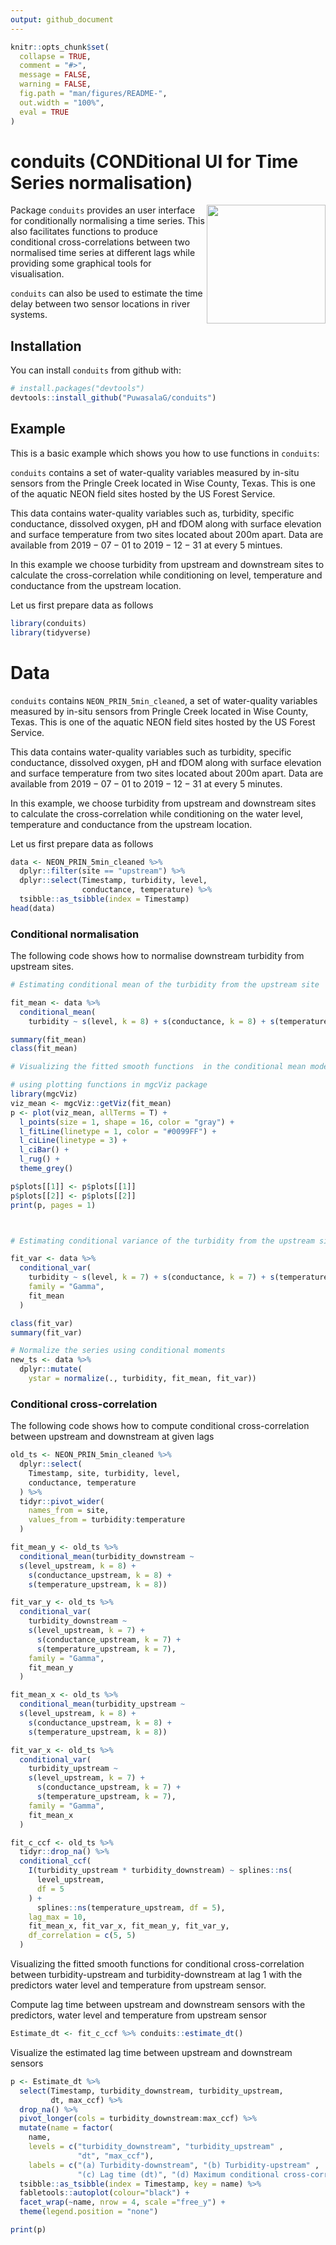 ```yaml
---
output: github_document
---
```


<!-- README.md is generated from README.Rmd. Please edit that file -->

```r
knitr::opts_chunk$set(
  collapse = TRUE,
  comment = "#>",
  message = FALSE,
  warning = FALSE,
  fig.path = "man/figures/README-",
  out.width = "100%",
  eval = TRUE
)
```


# conduits (CONDitional UI for Time Series normalisation)
 <img src="man/figures/logo.png" align="right" height="190"/>
<!-- badges: start -->
<!-- badges: end -->

Package `conduits` provides an user interface for conditionally normalising a time series. This also facilitates functions to produce conditional cross-correlations between two normalised time series at different lags while providing some graphical tools for visualisation. 

`conduits` can also be used to estimate the time delay between two sensor locations in river systems.  

## Installation

You can install `conduits` from github with:

``` r
# install.packages("devtools")
devtools::install_github("PuwasalaG/conduits")
```
## Example

This is a basic example which shows you how to use functions in `conduits`:

`conduits` contains a set of water-quality variables measured by in-situ sensors from the Pringle Creek located in Wise County, Texas. This is one of the aquatic NEON field sites hosted by the US Forest Service. 

This data contains water-quality variables such as, turbidity, specific conductance, dissolved oxygen, pH and fDOM along with surface elevation and surface temperature from two sites located about 200m apart. Data are available from $2019-07-01$ to $2019-12-31$ at every 5 mintues. 

In this example we choose turbidity from upstream and downstream sites to calculate the cross-correlation while conditioning on level, temperature and conductance from the upstream location.  

Let us first prepare data as follows

```r
library(conduits)
library(tidyverse)
```

# Data

`conduits` contains `NEON_PRIN_5min_cleaned`, a set of water-quality variables measured by in-situ sensors from Pringle Creek located in Wise County, Texas. This is one of the aquatic NEON field sites hosted by the US Forest Service. 

This data contains water-quality variables such as turbidity, specific conductance, dissolved oxygen, pH and fDOM along with surface elevation and surface temperature from two sites located about 200m apart. Data are available from $2019-07-01$ to $2019-12-31$ at every 5 minutes. 

In this example, we choose turbidity from upstream and downstream sites to calculate the cross-correlation while conditioning on the water level, temperature and conductance from the upstream location.

Let us first prepare data as follows


```r
data <- NEON_PRIN_5min_cleaned %>%
  dplyr::filter(site == "upstream") %>%
  dplyr::select(Timestamp, turbidity, level,
                conductance, temperature) %>%
  tsibble::as_tsibble(index = Timestamp)
head(data)
```


### Conditional normalisation

The following code shows how to normalise downstream turbidity from upstream sites.

```r
# Estimating conditional mean of the turbidity from the upstream site 

fit_mean <- data %>%
  conditional_mean(
    turbidity ~ s(level, k = 8) + s(conductance, k = 8) + s(temperature, k = 8))

summary(fit_mean)
class(fit_mean)

# Visualizing the fitted smooth functions  in the conditional mean model for turbidity  downstream with the predictors, water level  and temperature from upstream sensor.

# using plotting functions in mgcViz package
library(mgcViz)
viz_mean <- mgcViz::getViz(fit_mean)
p <- plot(viz_mean, allTerms = T) +
  l_points(size = 1, shape = 16, color = "gray") +
  l_fitLine(linetype = 1, color = "#0099FF") +
  l_ciLine(linetype = 3) +
  l_ciBar() +
  l_rug() +
  theme_grey()

p$plots[[1]] <- p$plots[[1]] 
p$plots[[2]] <- p$plots[[2]] 
print(p, pages = 1)



# Estimating conditional variance of the turbidity from the upstream site 

fit_var <- data %>%
  conditional_var(
    turbidity ~ s(level, k = 7) + s(conductance, k = 7) + s(temperature, k = 7),
    family = "Gamma",
    fit_mean
  )

class(fit_var)
summary(fit_var)

# Normalize the series using conditional moments
new_ts <- data %>%
  dplyr::mutate(
    ystar = normalize(., turbidity, fit_mean, fit_var))

```


### Conditional cross-correlation

The following code shows how to compute conditional cross-correlation between upstream and downstream at given lags

```r
old_ts <- NEON_PRIN_5min_cleaned %>%
  dplyr::select(
    Timestamp, site, turbidity, level,
    conductance, temperature
  ) %>%
  tidyr::pivot_wider(
    names_from = site,
    values_from = turbidity:temperature
  )

fit_mean_y <- old_ts %>%
  conditional_mean(turbidity_downstream ~
  s(level_upstream, k = 8) +
    s(conductance_upstream, k = 8) +
    s(temperature_upstream, k = 8))

fit_var_y <- old_ts %>%
  conditional_var(
    turbidity_downstream ~
    s(level_upstream, k = 7) +
      s(conductance_upstream, k = 7) +
      s(temperature_upstream, k = 7),
    family = "Gamma",
    fit_mean_y
  )

fit_mean_x <- old_ts %>%
  conditional_mean(turbidity_upstream ~
  s(level_upstream, k = 8) +
    s(conductance_upstream, k = 8) +
    s(temperature_upstream, k = 8))

fit_var_x <- old_ts %>%
  conditional_var(
    turbidity_upstream ~
    s(level_upstream, k = 7) +
      s(conductance_upstream, k = 7) +
      s(temperature_upstream, k = 7),
    family = "Gamma",
    fit_mean_x
  )

fit_c_ccf <- old_ts %>%
  tidyr::drop_na() %>%
  conditional_ccf(
    I(turbidity_upstream * turbidity_downstream) ~ splines::ns(
      level_upstream,
      df = 5
    ) +
      splines::ns(temperature_upstream, df = 5),
    lag_max = 10,
    fit_mean_x, fit_var_x, fit_mean_y, fit_var_y,
    df_correlation = c(5, 5)
  )


```


Visualizing the fitted smooth functions for conditional cross-correlation between turbidity-upstream  and turbidity-downstream at lag 1 with the predictors  water level and temperature from upstream sensor.


Compute lag time between upstream and downstream sensors with the predictors, water level and temperature from  upstream sensor

```r
Estimate_dt <- fit_c_ccf %>% conduits::estimate_dt()

```


Visualize the estimated lag time between upstream and downstream sensors

```r
p <- Estimate_dt %>%
  select(Timestamp, turbidity_downstream, turbidity_upstream,
         dt, max_ccf) %>%
  drop_na() %>%
  pivot_longer(cols = turbidity_downstream:max_ccf) %>%
  mutate(name = factor(
    name, 
    levels = c("turbidity_downstream", "turbidity_upstream" ,
               "dt", "max_ccf"),
    labels = c("(a) Turbidity-downstream", "(b) Turbidity-upstream" ,
               "(c) Lag time (dt)", "(d) Maximum conditional cross-correlation"))) %>%
  tsibble::as_tsibble(index = Timestamp, key = name) %>%
  fabletools::autoplot(colour="black") +
  facet_wrap(~name, nrow = 4, scale ="free_y") +
  theme(legend.position = "none")

print(p)

```
